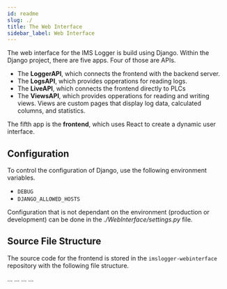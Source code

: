 ```yaml
---
id: readme
slug: ./
title: The Web Interface
sidebar_label: Web Interface
---
```



The web interface for the IMS Logger is build using Django. Within the Django project,
there are five apps. Four of those are APIs.

* The **LoggerAPI**, which connects the frontend with the backend server.
* The **LogsAPI**, which provides opperations for reading logs.
* The **LiveAPI**, which connects the frontend directly to PLCs
* The **ViewsAPI**, which provides opperations for reading and writing views. Views
are custom pages that display log data, calculated columns, and statistics.

The fifth app is the **frontend**, which uses React to create a dynamic user
interface.

## Configuration

To control the configuration
of Django, use the following environment variables.
* `DEBUG`
* `DJANGO_ALLOWED_HOSTS`

Configuration that is not dependant on the environment (production or development)
can be done in the *./WebInterface/settings.py* file.


## Source File Structure

The source code for the frontend is stored in the `imslogger-webinterface` repository
with the following file structure.

<DisplayFileStructure>
  <Folder name="LiveAPI">
    <File name="urls.py"/>
    <File name="views.py" altName="logic for the API goes here"/>
    ...
  </Folder>
  <Folder name="LoggerAPI">
    ...
  </Folder>
  <Folder name="LogsAPI">
    ...
  </Folder>
  <Folder name="ViewAPI">
    ...
  </Folder>
  <Folder name="WebInterface" altName="settings for django" />
  <Folder name="frontend" altName="the frontend react app"/>
  <File name="Other files..."/>
</DisplayFileStructure>